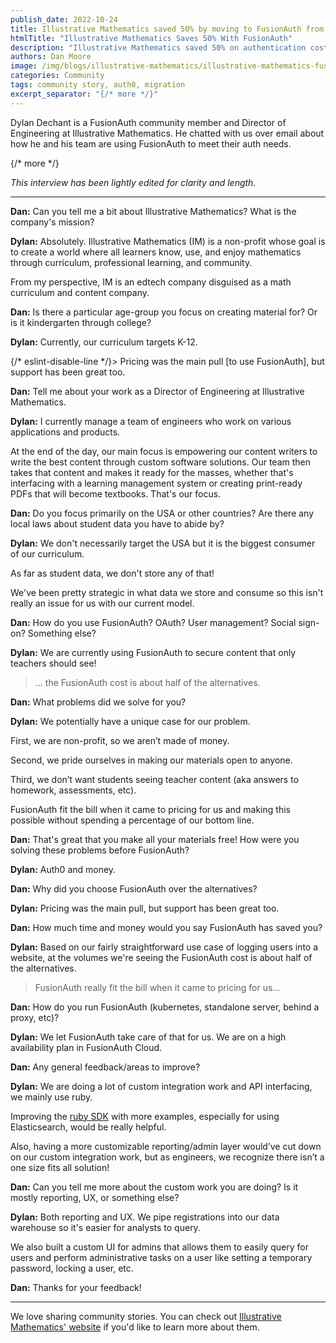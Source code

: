 ```yaml
---
publish_date: 2022-10-24 
title: Illustrative Mathematics saved 50% by moving to FusionAuth from Auth0
htmlTitle: "Illustrative Mathematics Saves 50% With FusionAuth"
description: "Illustrative Mathematics saved 50% on authentication costs by switching from Auth0 to FusionAuth, enhancing K–12 math content delivery."
authors: Dan Moore
image: /img/blogs/illustrative-mathematics/illustrative-mathematics-fusionauth.png
categories: Community
tags: community story, auth0, migration
excerpt_separator: "{/* more */}"
---
```


Dylan Dechant is a FusionAuth community member and Director of Engineering at Illustrative Mathematics. He chatted with us over email about how he and his team are using FusionAuth to meet their auth needs. 

{/* more */}

*This interview has been lightly edited for clarity and length.*

-------

**Dan:** Can you tell me a bit about Illustrative Mathematics? What is the company's mission?

**Dylan:** Absolutely. Illustrative Mathematics (IM) is a non-profit whose goal is to create a world where all learners know, use, and enjoy mathematics through curriculum, professional learning, and community.

From my perspective, IM is an edtech company disguised as a math curriculum and content company.

**Dan:** Is there a particular age-group you focus on creating material for? Or is it kindergarten through college? 

**Dylan:** Currently, our curriculum targets K-12.

{/* eslint-disable-line */}> Pricing was the main pull [to use FusionAuth], but support has been great too.

**Dan:** Tell me about your work as a Director of Engineering at Illustrative Mathematics.

**Dylan:** I currently manage a team of engineers who work on various applications and products.

At the end of the day, our main focus is empowering our content writers to write the best content through custom software solutions. Our team then takes that content and makes it ready for the masses, whether that's interfacing with a learning management system or creating print-ready PDFs that will become textbooks. That's our focus.

**Dan:** Do you focus primarily on the USA or other countries? Are there any local laws about student data you have to abide by?

**Dylan:** We don't necessarily target the USA but it is the biggest consumer of our curriculum. 

As far as student data, we don't store any of that! 

We've been pretty strategic in what data we store and consume so this isn't really an issue for us with our current model.

**Dan:** How do you use FusionAuth? OAuth? User management? Social sign-on? Something else?

**Dylan:** We are currently using FusionAuth to secure content that only teachers should see!

> ... the FusionAuth cost is about half of the alternatives.

**Dan:** What problems did we solve for you?

**Dylan:** We potentially have a unique case for our problem.

First, we are non-profit, so we aren’t made of money. 

Second, we pride ourselves in making our materials open to anyone. 

Third, we don’t want students seeing teacher content (aka answers to homework, assessments, etc).

FusionAuth fit the bill when it came to pricing for us and making this possible without spending a percentage of our bottom line.

**Dan:** That's great that you make all your materials free! How were you solving these problems before FusionAuth?

**Dylan:** Auth0 and money.

**Dan:** Why did you choose FusionAuth over the alternatives?

**Dylan:** Pricing was the main pull, but support has been great too.

**Dan:** How much time and money would you say FusionAuth has saved you?

**Dylan:** Based on our fairly straightforward use case of logging users into a website, at the volumes we're seeing the FusionAuth cost is about half of the alternatives.

> FusionAuth really fit the bill when it came to pricing for us...

**Dan:** How do you run FusionAuth (kubernetes, standalone server, behind a proxy, etc)?

**Dylan:** We let FusionAuth take care of that for us. We are on a high availability plan in FusionAuth Cloud.

**Dan:** Any general feedback/areas to improve?

**Dylan:** We are doing a lot of custom integration work and API interfacing, we mainly use ruby.

Improving the [ruby SDK](/docs/sdks/ruby) with more examples, especially for using Elasticsearch, would be really helpful.

Also, having a more customizable reporting/admin layer would’ve cut down on our custom integration work, but as engineers, we recognize there isn’t a one size fits all solution!

**Dan:** Can you tell me more about the custom work you are doing? Is it mostly reporting, UX, or something else?

**Dylan:** Both reporting and UX. We pipe registrations into our data warehouse so it's easier for analysts to query. 

We also built a custom UI for admins that allows them to easily query for users and perform administrative tasks on a user like setting a temporary password, locking a user, etc.

**Dan:** Thanks for your feedback!

-------

We love sharing community stories. You can check out [Illustrative Mathematics' website](https://illustrativemathematics.org/) if you'd like to learn more about them. 

